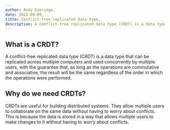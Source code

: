 ```yaml
---
author: Andy Eskridge,
date: 2022-09-09,
title: Conflict-free replicated data type,
description: A conflict-free replicated data type (CRDT) is a data type that can be replicated across multiple computers and used concurrently by multiple users, with the guarantee that, as long as the operations are commutative and associative, the result will be the same regardless of the order in which the operations were performed.,
---
```


## What is a CRDT?

A conflict-free replicated data type (CRDT) is a data type that can be replicated across multiple computers and used concurrently by multiple users, with the guarantee that, as long as the operations are commutative and associative, the result will be the same regardless of the order in which the operations were performed.

## Why do we need CRDTs?

CRDTs are useful for building distributed systems. They allow multiple users to collaborate on the same data without having to worry about conflicts. This is because the data is stored in a way that allows multiple users to make changes to it without having to worry about conflicts.
